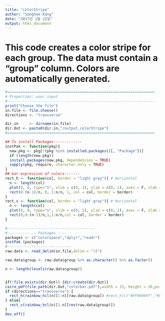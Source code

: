```yaml
---
title: "colorStripe"
author: "Sanghee Kang"
date: "2017년 1월 22일"
output: html_document
---
```

# This code creates a color stripe for each group. The data must contain a "group" column. Colors are automatically generated.

```r
#===================================================================
# Properties: user input
#-------------------------------------------------------------------
print("Choose the file")
in.file <- file.choose() 
directions <- "transverse"

dir.in     <- dirname(in.file)
dir.Out <- paste0(dir.in,"/output_colorStripe")
#===================================================================

## To install Packages-------------
instPak <- function(pkg){
  new.pkg <- pkg[!(pkg %in% installed.packages()[, "Package"])]
  if (length(new.pkg))
  install.packages(new.pkg, dependencies = TRUE)
  sapply(pkg, require, character.only = TRUE)
}
## bar expression of colors-------
rect_h <- function(col, border = "light gray"){ # Horizontal
  n <- length(col)
  plot(0, 0, type="n", xlim = c(0, 1), ylim = c(0, 1), axes = F, xlab = "", ylab = "")
  rect(0:(n-1)/n, 0, 1:n/n, 1, col = col, border = border)
}
rect_v <- function(col, border = "light gray"){ # Horizontal
  n <- length(col)
  plot(0, 0, type="n", xlim = c(0, 1), ylim = c(0, 1), axes = F, xlab = "", ylab = "")
  rect(0,0:(n-1)/n,1,1:n/n,col = col, border = border)
}

#----------------------------------------
#------------- Packages ----
packages <- c("colorspace","dplyr","readr")
instPak (packages)
#-----------------------------
raw.data <- read_delim(in.file,delim = "\t")

raw.data$group <- raw.data$group %>% as.character() %>% as.factor()

n <- length(levels(raw.data$group))


if(!file.exists(dir.Out)) {dir.create(dir.Out)}
cairo_pdf(file.path(dir.Out,"colorbar.pdf"),width = 15, height = 10,pointsize = 12)
if (directions=="transverse") {
  rect_h(rainbow_hcl(n)[1:n][raw.data$group]) #rect_h(c("#FF0000FF","#FF8000FF","#FFFF00FF","#FFFF80FF")[raw.data$Group]) # color customize function
} else{
  rect_v(rainbow_hcl(n)[1:n][rev(raw.data$group)])
}
dev.off()

```

